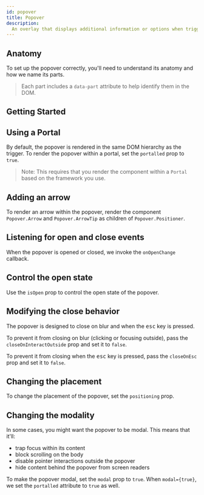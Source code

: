 ```yaml
---
id: popover
title: Popover
description:
  An overlay that displays additional information or options when triggered.
---
```



<ComponentPreview />

## Anatomy

To set up the popover correctly, you'll need to understand its anatomy and how
we name its parts.

> Each part includes a `data-part` attribute to help identify them in the DOM.

<Anatomy id="popover" />

## Getting Started

<Story id="Basic" />

## Using a Portal

By default, the popover is rendered in the same DOM hierarchy as the trigger. To
render the popover within a portal, set the `portalled` prop to `true`.

> Note: This requires that you render the component within a `Portal` based on
> the framework you use.

<Story id="Portalled" />

## Adding an arrow

To render an arrow within the popover, render the component `Popover.Arrow` and
`Popover.ArrowTip` as children of `Popover.Positioner`.

<Story id="Arrow" />

## Listening for open and close events

When the popover is opened or closed, we invoke the `onOpenChange` callback.

<Story id="OnOpenChange" />

## Control the open state

Use the `isOpen` prop to control the open state of the popover.

<Story id="Controlled" />

## Modifying the close behavior

The popover is designed to close on blur and when the <kbd>esc</kbd> key is
pressed.

To prevent it from closing on blur (clicking or focusing outside), pass the
`closeOnInteractOutside` prop and set it to `false`.

To prevent it from closing when the <kbd>esc</kbd> key is pressed, pass the
`closeOnEsc` prop and set it to `false`.

<Story id="CloseBehavior" />

## Changing the placement

To change the placement of the popover, set the `positioning` prop.

<Story id="Positioning" />

## Changing the modality

In some cases, you might want the popover to be modal. This means that it'll:

- trap focus within its content
- block scrolling on the body
- disable pointer interactions outside the popover
- hide content behind the popover from screen readers

To make the popover modal, set the `modal` prop to `true`. When `modal={true}`,
we set the `portalled` attribute to `true` as well.

<Story id="Modal" />

